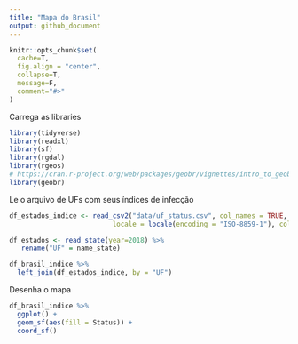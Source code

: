 ```yaml
---
title: "Mapa do Brasil"
output: github_document
---
```


```r
knitr::opts_chunk$set(
  cache=T,
  fig.align = "center",
  collapse=T,
  message=F,
  comment="#>"
)
```

Carrega as libraries
```r
library(tidyverse)
library(readxl)
library(sf)
library(rgdal)
library(rgeos)
# https://cran.r-project.org/web/packages/geobr/vignettes/intro_to_geobr.html
library(geobr)
```

Le o arquivo de UFs com seus índices de infecção
```r
df_estados_indice <- read_csv2("data/uf_status.csv", col_names = TRUE,
                          locale = locale(encoding = "ISO-8859-1"), col_types = NULL)
```


```r
df_estados <- read_state(year=2018) %>% 
   rename("UF" = name_state)
```



```r
df_brasil_indice %>% 
  left_join(df_estados_indice, by = "UF")
```


Desenha o mapa
```r
df_brasil_indice %>% 
  ggplot() +
  geom_sf(aes(fill = Status)) +
  coord_sf()
```

